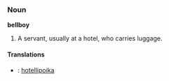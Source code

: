 ===Noun===
'''bellboy'''
#A servant, usually at a hotel, who carries luggage.

====Translations====
*{{msg:fi}}: [[hotellipoika]]
